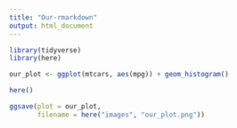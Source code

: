 ```yaml
---
title: "Our-rmarkdown"
output: html_document
---
```


```r
library(tidyverse)
library(here)

our_plot <- ggplot(mtcars, aes(mpg)) + geom_histogram()

here()

ggsave(plot = our_plot, 
       filename = here("images", "our_plot.png"))
```

